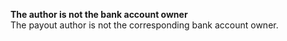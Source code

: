   
<Card title="121007" href="/development-ressources/errors/codes/121007">  

 **The author is not the bank account owner**  
 The payout author is not the corresponding bank account owner.  

</Card>